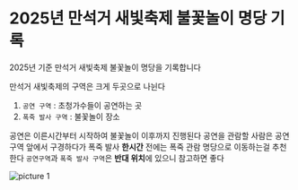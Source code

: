 # 2025년 만석거 새빛축제 불꽃놀이 명당 기록 

2025년 기준 만석거 새빛축제 불꽃놀이 명당을 기록합니다

만석거 새빛축제의 구역은 크게 두곳으로 나뉜다

1. `공연 구역` : 초청가수들이 공연하는 곳
2. `폭죽 발사 구역` : 불꽃놀이 장소

공연은 이른시간부터 시작하여 불꽃놀이 이후까지 진행된다
공연을 관람할 사람은 공연구역 앞에서 구경하다가 폭죽 발사 **한시간** 전에는 폭죽 관람 명당으로 이동하는걸 추천한다
`공연구역`과 `폭죽 발사 구역`은 **반대 위치**에 있으니 참고하면 좋다

![picture 1](./images/record-of-the-best-fireworks-viewing-spots-at-manseokgeo-saebit-festival-1749127604604.png)
